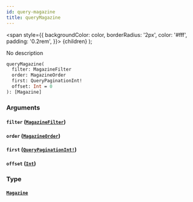 ```yaml
---
id: query-magazine
title: queryMagazine
---
```


<span
style={{
      backgroundColor: color,
      borderRadius: '2px',
      color: '#fff',
      padding: '0.2rem',
    }}>
{children}
</span>
);

No description

```graphql
queryMagazine(
  filter: MagazineFilter
  order: MagazineOrder
  first: QueryPaginationInt!
  offset: Int = 0
): [Magazine]

```

### Arguments

#### `filter` ([`MagazineFilter`](/docs/schema/inputs/magazine-filter))

#### `order` ([`MagazineOrder`](/docs/schema/inputs/magazine-order))

#### `first` ([`QueryPaginationInt!`](/docs/schema/scalars/query-pagination-int))

#### `offset` ([`Int`](/docs/schema/scalars/int))

### Type

#### [`Magazine`](/docs/schema/objects/magazine)
